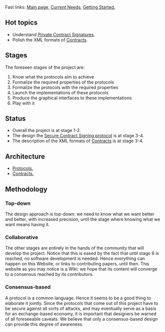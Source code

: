 Fast links: [[Secure eXchange Procotols|Main page,]] [[Current Needs|Current Needs,]] [[Getting Started|Getting Started.]]

==Hot topics==
* Understand [[Private Contract Signatures]].
* Polish the XML formats of [[Contracts]].

==Stages==
The foreseen stages of the project are: 
# Know what the protocols aim to achieve
# Formalize the required properties of the protocols
# Formalize the protocols with the required properties
# Launch the implementations of these protocols
# Produce the graphical interfaces to these implementations
# Play with it

==Status==

* Overall the project is at stage 1-2. 
* The design the [[Secure Contract Signing Protocol|Secure Contract Signing protocol]] is at stage 3-4.
* The description of the XML formats of [[Contracts]] is at stage 3-4.

==Architecture==

* [[Secure Contract Signing Protocol|Protocols.]]
* [[Contracts|Contracts.]]

==Methodology==

===Top-down===
The design approach is top-down: we need to know what we want better and better, with increased precision, until the stage where knowing what we want means having it.

===Collaborative=== 
The other stages are entirely in the hands of the community that will develop the project. Notice that this is eased by the fact that until stage 6 is reached, no software development is needed. Hence everything can happen on this Website, or links to contributing papers, until then. This website as you may notice is a Wiki: we hope that its content will converge to a consensus reached by its contributors.

===Consensus-based=== 
A protocol is a common language. Hence it seems to be a good thing to elaborate it jointly. Since the protocols that come out of this project have to be secure against all sorts of attacks, and may eventually serve as a basis for an exchange-based economy, it is important that designers be warned of all foreseeable caveats. We believe that only a consensus-based design can provide this degree of awareness.